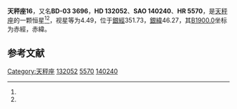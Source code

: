 {{Starbox begin
| name = 天秤座16
}}
{{Starbox observe
| epoch = [[J2000.0|J2000.0]]
| constell = [[天秤座|天秤座]]<ref name=SIMBAD>{{cite web
 | url=http://simbad.u-strasbg.fr/simbad/sim-id?Ident=HR+5570
 | title =Pulsating variable Star
 | publisher=Centre de Données astronomiques de Strasbourg
 | work=SIMBAD
 | accessdate=2012-07-13}}</ref><ref name=DATA>{{cite web
 | url=http://vizier.u-strasbg.fr/viz-bin/VizieR-5?-out.add=.&-source=5050&-corr=PK=HR&-out.max=9999&HR=5570
 | title=VizieR Detailed Page
 | accessdate=2012-07-13
 | archive-date=2016-03-05
 | archive-url=https://web.archive.org/web/20160305201636/http://vizier.u-strasbg.fr/viz-bin/VizieR-5?-out.add=.&-source=5050&-corr=PK=HR&-out.max=9999&HR=5570
 | dead-url=no
 }}</ref>
| 星官 = 
| ra = {{RA|14|57|11}}<ref name=SIMBAD /><ref name=DATA />
| dec = {{DEC|-4|20|47}}<ref name=SIMBAD /><ref name=DATA />
| appmag_v = 4.49<ref name=SIMBAD /><ref name=DATA />
}}
{{Starbox character
| class = F0V<ref name=SIMBAD /><ref name=DATA />
| b-v = 0.32<ref name=SIMBAD /><ref name=DATA />
| u-b = 0.05<ref name=SIMBAD /><ref name=DATA />
| r-i = 0.17<ref name=SIMBAD /><ref name=DATA />
| variable = 
}}
{{Starbox astrometry
| radial_v = 0.05
| prop_mo_ra = 22
| parallax = 0.047
| p_error = 
}}
{{Starbox catalog
| names =BD-03 3696，[[SAO星表|SAO]] 140240，[[HD星表|HD]] 132052，[[HR星表|HR]] 5570}}
{{Starbox reference |Simbad=HR+5570}}
{{Starbox end}}

'''天秤座16'''，又名'''BD-03 3696'''，'''HD 132052'''、'''SAO 140240'''、'''HR 5570'''，是[[天秤座|天秤座]]的一颗恒星<ref name=SIMBAD /><ref name=DATA />，视星等为4.49，位于[[銀道座標系|銀經]]351.73，[[銀道座標系|銀緯]]46.27，其[[B1900.0|B1900.0]]坐标为赤經{{RA|14|51|57.6}}，赤緯{{DEC|-3|46.27|21}}。

== 参考文献 ==
{{reflist}}

{{star-stub}}

{{天秤座恒星}}
[[Category:天秤座|Category:天秤座]]
[[Category:HD和HDE天體|132052]]
[[Category:HR天體|5570]]
[[Category:SAO天體|140240]]